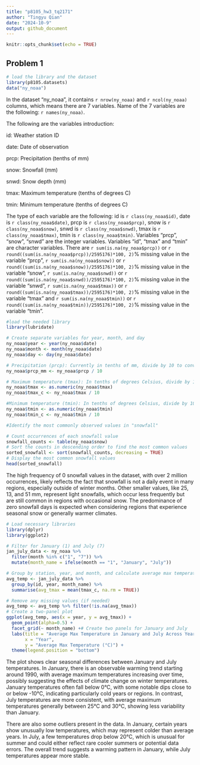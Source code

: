 ```yaml
---
title: "p8105_hw3_tq2171"
author: "Tingyu Qian"
date: "2024-10-9"
output: github_document
---
```


```r
knitr::opts_chunk$set(echo = TRUE)
```

## Problem 1
```r
# load the library and the dataset
library(p8105.datasets)
data("ny_noaa")
```

In the dataset "ny_noaa", it contains `r nrow(ny_noaa)` and `r ncol(ny_noaa)` columns, which means there are 7 variables. Name of the 7 variables are the following: `r names(ny_noaa)`.

The following are the variables introduction:

id: Weather station ID

date: Date of observation

prcp: Precipitation (tenths of mm)

snow: Snowfall (mm)

snwd: Snow depth (mm)

tmax: Maximum temperature (tenths of degrees C)

tmin: Minimum temperature (tenths of degrees C)

The type of each variable are the following: id is `r class(ny_noaa$id)`,  date is `r class(ny_noaa$date)`, prcp is `r class(ny_noaa$prcp)`, snow is `r class(ny_noaa$snow)`, snwd is `r class(ny_noaa$snwd)`, tmax is `r class(ny_noaa$tmax)`, tmin is `r class(ny_noaa$tmin)`. Variables "prcp", "snow", "snwd" are the integer variables. Variables "id", "tmax" and "tmin" are character variables. There are `r sum(is.na(ny_noaa$prcp))` or `r round((sum(is.na(ny_noaa$prcp))/2595176)*100, 2)`% missing value in the variable "prcp", `r sum(is.na(ny_noaa$snow))` or `r round((sum(is.na(ny_noaa$snow))/2595176)*100, 2)`% missing value in the variable "snow", `r sum(is.na(ny_noaa$snwd))` or `r round((sum(is.na(ny_noaa$snwd))/2595176)*100, 2)`% missing value in the variable "snwd", `r sum(is.na(ny_noaa$tmax))` or `r round((sum(is.na(ny_noaa$tmax))/2595176)*100, 2)`% missing value in the variable "tmax" and `r sum(is.na(ny_noaa$tmin))`  or `r round((sum(is.na(ny_noaa$tmin))/2595176)*100, 2)`% missing value in the variable "tmin". 

```r
#load the needed library
library(lubridate)
```

```r
# Create separate variables for year, month, and day
ny_noaa$year <- year(ny_noaa$date)
ny_noaa$month <- month(ny_noaa$date)
ny_noaa$day <- day(ny_noaa$date)
```

```r
# Precipitation (prcp): Currently in tenths of mm, divide by 10 to convert to millimeters (mm).
ny_noaa$prcp_mm <- ny_noaa$prcp / 10

# Maximum temperature (tmax): In tenths of degrees Celsius, divide by 10 to convert to degrees Celsius.
ny_noaa$tmax <- as.numeric(ny_noaa$tmax)
ny_noaa$tmax_c <- ny_noaa$tmax / 10

#Minimum temperature (tmin): In tenths of degrees Celsius, divide by 10 to convert to degrees Celsius.
ny_noaa$tmin <- as.numeric(ny_noaa$tmin)
ny_noaa$tmin_c <- ny_noaa$tmin / 10
```

```r
#Identify the most commonly observed values in "snowfall"

# Count occurrences of each snowfall value
snowfall_counts <- table(ny_noaa$snow)
# Sort the counts in descending order to find the most common values
sorted_snowfall <- sort(snowfall_counts, decreasing = TRUE)
# Display the most common snowfall values
head(sorted_snowfall)
```

The high frequency of 0 snowfall values in the dataset, with over 2 million occurrences, likely reflects the fact that snowfall is not a daily event in many regions, especially outside of winter months. Other smaller values, like 25, 13, and 51 mm, represent light snowfalls, which occur less frequently but are still common in regions with occasional snow. The predominance of zero snowfall days is expected when considering regions that experience seasonal snow or generally warmer climates.

```r
# Load necessary libraries
library(dplyr)
library(ggplot2)
```

```r
# Filter for January (1) and July (7)
jan_july_data <- ny_noaa %>% 
  filter(month %in% c("1", "7")) %>%
  mutate(month_name = ifelse(month == "1", "January", "July"))
```


```r
# Group by station, year, and month, and calculate average max temperature (tmax) per station and month
avg_temp <- jan_july_data %>%
  group_by(id, year, month_name) %>%
  summarise(avg_tmax = mean(tmax_c, na.rm = TRUE))
```

```r
# Remove any missing values (if needed)
avg_temp <- avg_temp %>% filter(!is.na(avg_tmax))
# Create a two-panel plot
ggplot(avg_temp, aes(x = year, y = avg_tmax)) +
  geom_point(alpha=0.5) +
  facet_grid(~ month_name) +# Create two panels for January and July
  labs(title = "Average Max Temperature in January and July Across Years",
       x = "Year",
       y = "Average Max Temperature (°C)") +
  theme(legend.position = "bottom")
```

The plot shows clear seasonal differences between January and July temperatures. In January, there is an observable warming trend starting around 1990, with average maximum temperatures increasing over time, possibly suggesting the effects of climate change on winter temperatures. January temperatures often fall below 0°C, with some notable dips close to or below -10°C, indicating particularly cold years or regions. In contrast, July temperatures are more consistent, with average maximum temperatures generally between 25°C and 30°C, showing less variability than January.

There are also some outliers present in the data. In January, certain years show unusually low temperatures, which may represent colder than average years. In July, a few temperatures drop below 20°C, which is unusual for summer and could either reflect rare cooler summers or potential data errors. The overall trend suggests a warming pattern in January, while July temperatures appear more stable.


